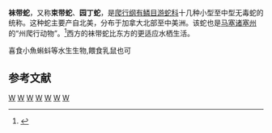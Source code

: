 {{Automatic taxobox
| name = 束带蛇属
| taxon = Thamnophis
| image = Coast Garter Snake.jpg
| image_caption = {{tsl|en|Western terrestrial garter snake|西海岸袜带蛇}}<br/>''Thamnophis elegans terrestris''
| status = LR/LC | status_system = IUCN2.3
| authority = [[利奥波德·费卿格|Fitzinger]], 1843
| synonyms = ''Atomarchus, Chilopoma, Coluber, Eutaenia, Eutainia, Leptophis, Natrix, Nerodia, Phamnovis, Prymnomiodon, Stypocemus, Tropidonote, Tropidonotus, Vipera<ref>[[Albert_Hazen_Wright|Wright, A.H.]] & A.A. Wright. (1957). ''Handbook of Snakes of the United States and Canada''. Comstock. Ithaca and London. p. 755.</ref>
| subdivision_ranks = 种
| subdivision = 见[[袜带蛇#分类|下文]].
| range_map = Thamnophis_range.png
| range_map_caption = ''束带蛇分布范围''
}}

'''袜带蛇'''，又称'''束带蛇'''、'''园丁蛇'''，是[[爬行纲|爬行纲]][[有鳞目|有鳞目]][[游蛇科|游蛇科]]十几种小型至中型无毒蛇的统称。这种蛇主要产自北美，分布于加拿大北部至中美洲。该蛇也是[[马塞诸塞州|马塞诸塞州]]的“州爬行动物”。<ref name=CIS>{{cite web|title=Citizen Information Service: State Symbols|url=http://www.sec.state.ma.us/cis/cismaf/mf1a.htm|publisher=Massachusetts State (Secretary of the Commonwealth)|accessdate=2011-01-21|quote=The Garter Snake became the official reptile of the Commonwealth on January 3, 2007.|archive-date=2007-07-31|archive-url=https://www.webcitation.org/5QkX6JWps?url=http://www.sec.state.ma.us/cis/cismaf/mf1a.htm|dead-url=no}}</ref>西方的袜带蛇比东方的更适应水栖生活。

喜食小魚蝌蚪等水生生物,餵食乳鼠也可{{citation needed}}

== 参考文献 ==
{{reflist}}

{{Taxonbar|from=Q1149509}}

[[Category:IUCN红色名录无危物种|W]]
[[Category:蛇亚目|W]]
[[Category:游蛇科|W]]
[[Category:加拿大爬行动物|W]]
[[Category:美國爬行動物|W]]
[[Category:墨西哥爬行動物|W]]
[[Category:都市動物|W]]